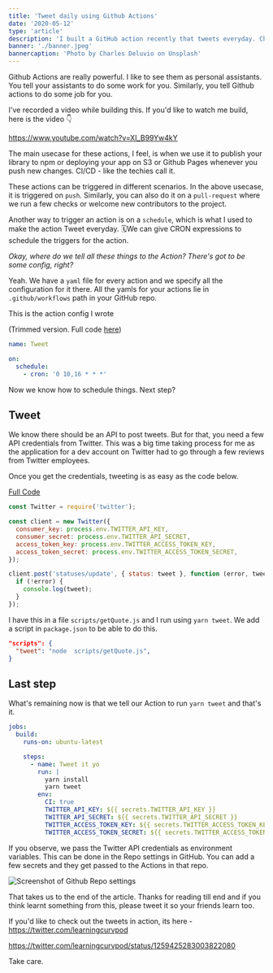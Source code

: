 ```yaml
---
title: 'Tweet daily using Github Actions'
date: '2020-05-12'
type: 'article'
description: 'I built a GitHub action recently that tweets everyday. Check out the acticle to know.'
banner: './banner.jpeg'
bannercaption: 'Photo by Charles Deluvio on Unsplash'
---
```


Github Actions are really powerful. I like to see them as personal assistants. You tell your assistants to do some work for you. Similarly, you tell Github actions to do some job for you.

<GrayBlock>

I've recorded a video while building this. If you'd like to watch me build, here is the video 👇

https://www.youtube.com/watch?v=XI_B99Yw4kY

</GrayBlock>

The main usecase for these actions, I feel, is when we use it to publish your library to npm or deploying your app on S3 or Github Pages whenever you push new changes. CI/CD - like the techies call it.

These actions can be triggered in different scenarios. In the above usecase, it is triggered on `push`. Similarly, you can also do it on a `pull-request` where we run a few checks or welcome new contributors to the project.

Another way to trigger an action is on a `schedule`, which is what I used to make the action Tweet everyday. 🗓We can give CRON expressions to schedule the triggers for the action.

_Okay, where do we tell all these things to the Action? There's got to be some config, right?_

Yeah. We have a `yaml` file for every action and we specify all the configuration for it there. All the yamls for your actions lie in `.github/workflows` path in your GitHub repo.

This is the action config I wrote

(Trimmed version. Full code [here](https://github.com/aravindballa/learningcurve.dev/blob/master/.github/workflows/tweet.yml))

```yml
name: Tweet

on:
  schedule:
    - cron: '0 10,16 * * *'
```

Now we know how to schedule things. Next step?

## Tweet

We know there should be an API to post tweets. But for that, you need a few API credentials from Twitter. This was a big time taking process for me as the application for a dev account on Twitter had to go through a few reviews from Twitter employees.

Once you get the credentials, tweeting is as easy as the code below.

[Full Code](https://github.com/aravindballa/learningcurve.dev/blob/master/scripts/getQuote.js)

```js
const Twitter = require('twitter');

const client = new Twitter({
  consumer_key: process.env.TWITTER_API_KEY,
  consumer_secret: process.env.TWITTER_API_SECRET,
  access_token_key: process.env.TWITTER_ACCESS_TOKEN_KEY,
  access_token_secret: process.env.TWITTER_ACCESS_TOKEN_SECRET,
});

client.post('statuses/update', { status: tweet }, function (error, tweet, response) {
  if (!error) {
    console.log(tweet);
  }
});
```

I have this in a file `scripts/getQuote.js` and I run using `yarn tweet`. We add a script in `package.json` to be able to do this.

```json
"scripts": {
  "tweet": "node  scripts/getQuote.js",
}
```

## Last step

What's remaining now is that we tell our Action to run `yarn tweet` and that's it.

```yml
jobs:
  build:
    runs-on: ubuntu-latest

    steps:
      - name: Tweet it yo
        run: |
          yarn install
          yarn tweet
        env:
          CI: true
          TWITTER_API_KEY: ${{ secrets.TWITTER_API_KEY }}
          TWITTER_API_SECRET: ${{ secrets.TWITTER_API_SECRET }}
          TWITTER_ACCESS_TOKEN_KEY: ${{ secrets.TWITTER_ACCESS_TOKEN_KEY }}
          TWITTER_ACCESS_TOKEN_SECRET: ${{ secrets.TWITTER_ACCESS_TOKEN_SECRET }}
```

If you observe, we pass the Twitter API credentials as environment variables. This can be done in the Repo settings in GitHub. You can add a few secrets and they get passed to the Actions in that repo.

![Screenshot of Github Repo settings](./github-repo-settings.png)

That takes us to the end of the article. Thanks for reading till end and if you think learnt something from this, please tweet it so your friends learn too.

If you'd like to check out the tweets in action, its here -https://twitter.com/learningcurvpod

https://twitter.com/learningcurvpod/status/1259425283003822080

Take care.
